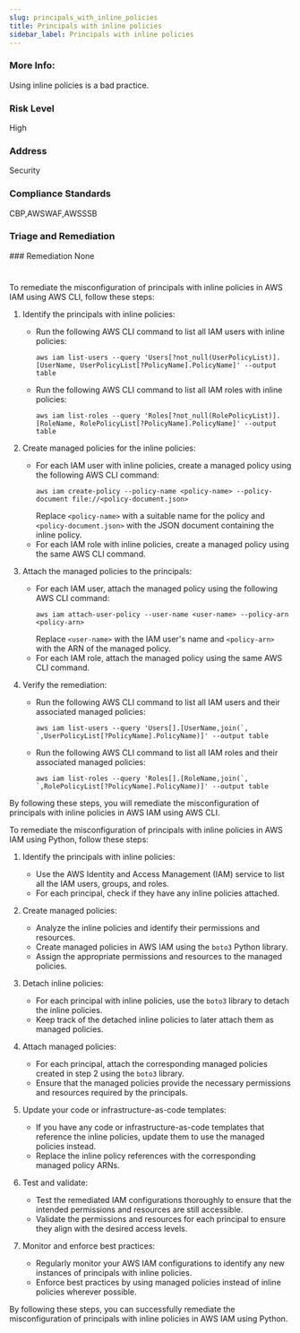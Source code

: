 ```yaml
---
slug: principals_with_inline_policies
title: Principals with inline policies
sidebar_label: Principals with inline policies
---
```


### More Info:

Using inline policies is a bad practice.

### Risk Level

High

### Address

Security

### Compliance Standards

CBP,AWSWAF,AWSSSB

### Triage and Remediation
<Tabs>
<Tab title='Remediation'>
### Remediation

<AccordionGroup>
<Accordion title='Using Console' defaultOpen='true'>
None

#
</Accordion>

<Accordion title='Using CLI'>
To remediate the misconfiguration of principals with inline policies in AWS IAM using AWS CLI, follow these steps:

1. Identify the principals with inline policies:
   - Run the following AWS CLI command to list all IAM users with inline policies:
     ```
     aws iam list-users --query 'Users[?not_null(UserPolicyList)].[UserName, UserPolicyList[?PolicyName].PolicyName]' --output table
     ```
   - Run the following AWS CLI command to list all IAM roles with inline policies:
     ```
     aws iam list-roles --query 'Roles[?not_null(RolePolicyList)].[RoleName, RolePolicyList[?PolicyName].PolicyName]' --output table
     ```

2. Create managed policies for the inline policies:
   - For each IAM user with inline policies, create a managed policy using the following AWS CLI command:
     ```
     aws iam create-policy --policy-name <policy-name> --policy-document file://<policy-document.json>
     ```
     Replace `<policy-name>` with a suitable name for the policy and `<policy-document.json>` with the JSON document containing the inline policy.
   - For each IAM role with inline policies, create a managed policy using the same AWS CLI command.

3. Attach the managed policies to the principals:
   - For each IAM user, attach the managed policy using the following AWS CLI command:
     ```
     aws iam attach-user-policy --user-name <user-name> --policy-arn <policy-arn>
     ```
     Replace `<user-name>` with the IAM user's name and `<policy-arn>` with the ARN of the managed policy.
   - For each IAM role, attach the managed policy using the same AWS CLI command.

4. Verify the remediation:
   - Run the following AWS CLI command to list all IAM users and their associated managed policies:
     ```
     aws iam list-users --query 'Users[].[UserName,join(`, `,UserPolicyList[?PolicyName].PolicyName)]' --output table
     ```
   - Run the following AWS CLI command to list all IAM roles and their associated managed policies:
     ```
     aws iam list-roles --query 'Roles[].[RoleName,join(`, `,RolePolicyList[?PolicyName].PolicyName)]' --output table
     ```

By following these steps, you will remediate the misconfiguration of principals with inline policies in AWS IAM using AWS CLI.
</Accordion>

<Accordion title='Using Python'>
To remediate the misconfiguration of principals with inline policies in AWS IAM using Python, follow these steps:

1. Identify the principals with inline policies:
   - Use the AWS Identity and Access Management (IAM) service to list all the IAM users, groups, and roles.
   - For each principal, check if they have any inline policies attached.

2. Create managed policies:
   - Analyze the inline policies and identify their permissions and resources.
   - Create managed policies in AWS IAM using the `boto3` Python library.
   - Assign the appropriate permissions and resources to the managed policies.

3. Detach inline policies:
   - For each principal with inline policies, use the `boto3` library to detach the inline policies.
   - Keep track of the detached inline policies to later attach them as managed policies.

4. Attach managed policies:
   - For each principal, attach the corresponding managed policies created in step 2 using the `boto3` library.
   - Ensure that the managed policies provide the necessary permissions and resources required by the principals.

5. Update your code or infrastructure-as-code templates:
   - If you have any code or infrastructure-as-code templates that reference the inline policies, update them to use the managed policies instead.
   - Replace the inline policy references with the corresponding managed policy ARNs.

6. Test and validate:
   - Test the remediated IAM configurations thoroughly to ensure that the intended permissions and resources are still accessible.
   - Validate the permissions and resources for each principal to ensure they align with the desired access levels.

7. Monitor and enforce best practices:
   - Regularly monitor your AWS IAM configurations to identify any new instances of principals with inline policies.
   - Enforce best practices by using managed policies instead of inline policies wherever possible.

By following these steps, you can successfully remediate the misconfiguration of principals with inline policies in AWS IAM using Python.
</Accordion>

</AccordionGroup>
</Tab>
</Tabs>

